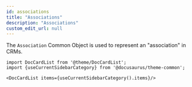 ```yaml
---
id: associations
title: "Associations"
description: "Associations"
custom_edit_url: null
---
```




The `Association` Common Object is used to represent an "association" in CRMs.



```mdx-code-block
import DocCardList from '@theme/DocCardList';
import {useCurrentSidebarCategory} from '@docusaurus/theme-common';

<DocCardList items={useCurrentSidebarCategory().items}/>
```
      
